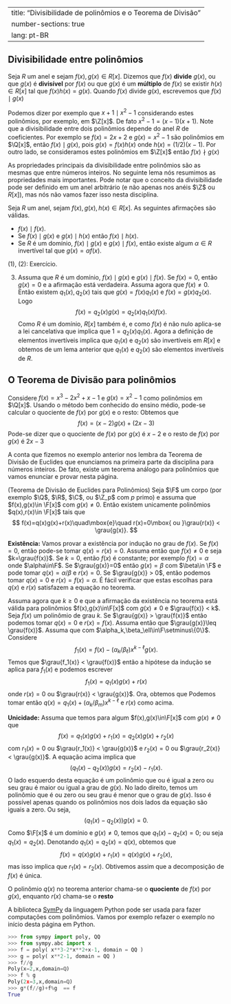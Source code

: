 

---
title: "Divisibilidade de polinômios e o Teorema de Divisão"
number-sections: true
lang: pt-BR
---

## Divisibilidade entre polinômios

:::{#def-div-pols}
Seja $R$ um anel e sejam $f(x),g(x)\in R[x]$. Dizemos que $f(x)$ **divide** $g(x)$, ou que $g(x)$ é **divisível** por $f(x)$ ou que $g(x)$ é um **múltiplo** de $f(x)$ se existir $h(x)\in R[x]$ tal que $f(x)h(x)=g(x)$. Quando $f(x)$ divide $g(x)$, escrevemos que $f(x)\mid g(x)$
:::


:::{#exm-}
Podemos dizer por exemplo que $x+1\mid x^2-1$ considerando estes polinômios, por exemplo, em $\Z[x]$. De fato $x^2-1=(x-1)(x+1)$. Note que a divisibilidade entre dois polinômios depende do anel $R$ de coeficientes. Por exemplo se $f(x)=2x+2$ e $g(x)=x^2-1$ são polinômios em $\Q[x]$, então $f(x)\mid g(x)$, pois $g(x)=f(x)h(x)$ onde $h(x)=(1/2)(x-1)$. Por outro lado, se consideramos estes polinômios em $\Z[x]$ então $f(x)\nmid g(x)$
:::

As propriedades principais da divisibilidade entre polinômios são as mesmas que entre números inteiros. No seguinte lema nós resumimos as propriedades mais importantes. Pode notar que o conceito da divisibilidade pode ser definido em um anel arbitrário (e não apenas nos anéis $\Z$ ou $R[x]$), mas nós não vamos fazer isso nesta disciplina.

:::{#lem-}
Seja $R$ um anel, sejam $f(x),g(x),h(x)\in R[x]$. As seguintes afirmações são válidas.


-  $f(x)\mid f(x)$.
-  Se $f(x)\mid g(x)$ e $g(x)\mid h(x)$ então $f(x)\mid h(x)$.
-  Se $R$ é um domínio, $f(x)\mid g(x)$ e $g(x)\mid f(x)$, então existe algum $\alpha\in R$ invertível tal que $g(x)=\alpha f(x)$.

:::


:::{.proof}
(1), (2): Exercício.

(3) Assuma que $R$ é um domínio, $f(x)\mid g(x)$ e $g(x)\mid f(x)$. Se $f(x)=0$, então $g(x)=0$ e a afirmação está verdadeira. Assuma agora que $f(x)\neq 0$. Então existem $q_1(x),q_2(x)$ tais que $g(x)=f(x)q_1(x)$ e $f(x)=g(x)q_2(x)$. Logo
$$
f(x)=q_2(x)g(x)=q_2(x)q_1(x)f(x).
$$
Como $R$ é um domínio, $R[x]$ também é, e como $f(x)$ é não nulo aplica-se a lei cancelativa que implica que $1=q_2(x)q_1(x)$. Agora a definição de elementos invertíveis implica que $q_1(x)$ e $q_2(x)$ são invertíveis em $R[x]$ e obtemos de um lema anterior que $q_1(x)$ e $q_2(x)$ são elementos invertíveis de $R$.

:::

## O Teorema de Divisão para polinômios 

:::{#exm-}
Considere $f(x)=x^3-2x^2+x-1$ e $g(x)=x^2-1$ como polinômios em $\Q[x]$. Usando o método bem conhecido do ensino médio, pode-se calcular o quociente de $f(x)$ por $g(x)$ e o resto:
\begin{align*}
&x^3-2x^2+x-1 : x^2-1 = x-2\\
&- [x^3-x] \\\hline
&-2x^2+2x-1\\
-& [-2x^2+2]\\\hline
&2x-3
\end{align*}
Obtemos que
$$
f(x)=(x-2)g(x)+(2x-3)
$$
Pode-se dizer que o quociente de $f(x)$ por $g(x)$ é $x-2$ e o resto de $f(x)$ por $g(x)$ é $2x-3$
:::

A conta que fizemos no exemplo anterior nos lembra da Teorema de Divisão de Euclides que enunciamos na primeira parte da disciplina para números inteiros. De fato, existe um teorema análogo para polinômios que vamos enunciar e provar nesta página.

:::{#thm-euclid-pol}
(Teorema de Divisão de Euclides para Polinômios)
Seja $\F$ um corpo (por exemplo $\Q$, $\R$, $\C$, ou $\Z_p$ com $p$ primo) e assuma que $f(x),g(x)\in \F[x]$ com $g(x)\neq 0$. Então existem unicamente polinômios $q(x),r(x)\in \F[x]$ tais que
$$
f(x)=q(x)g(x)+r(x)\quad\mbox{e}\quad r(x)=0\mbox{ ou }\grau{r(x)} < \grau{g(x)}.
$$
:::


:::{.proof}
**Existência:** Vamos provar a existência por indução no grau de $f(x)$. Se $f(x)=0$, então pode-se tomar $q(x)=r(x)=0$. Assuma então que $f(x)\neq 0$ e seja $k=\grau{f(x)}$. Se $k=0$, então $f(x)$ é constante; por exemplo $f(x)=\alpha$ onde $\alpha\in\F$. Se $\grau{g(x)}=0$ então $g(x)=\beta$ com $\beta\in \F$ e pode tomar $q(x)=\alpha/\beta$ e $r(x)=0$. Se $\grau{g(x)} > 0$, então podemos tomar $q(x)=0$ e $r(x)=f(x)=\alpha$. É fácil verificar que estas escolhas para $q(x)$ e $r(x)$ satisfazem a equação no teorema.

Assuma agora que $k\geq 0$ e que a afirmação da existência no teorema está válida para polinômios $f(x),g(x)\in\F[x]$ com $g(x)\neq 0$ e $\grau{f(x)} < k$. Seja $f(x)$ um polinômio de grau $k$. Se $\grau{g(x)} >  \grau{f(x)}$ então podemos tomar $q(x)=0$ e $r(x)=f(x)$. Assuma então que $\grau{g(x)}\leq \grau{f(x)}$. Assuma que
\begin{align*}
f(x)&=\alpha_k x^k+\mbox{termos de menor grau};\\
g(x)&=\beta_\ell x^\ell+\mbox{termos de menor grau};
\end{align*}
com $\alpha_k,\beta_\ell\in\F\setminus\{0\}$. Considere
$$
f_1(x)=f(x)-(\alpha_k/\beta_\ell)x^{k-\ell}g(x).
$$
Temos que $\grau{f_1(x)} < \grau{f(x)}$ então a hipótese da indução se aplica para $f_1(x)$ e podemos escrever
$$
f_1(x)=q_1(x)g(x)+r(x)
$$
onde
$r(x)=0$ ou $\grau{r(x)} < \grau{g(x)}$. Ora, obtemos que
\begin{align*}
f(x)&=f_1(x)+(\alpha_k/\beta_m)x^{k-\ell}g(x)\\&=q_1(x)g(x)+r(x)+(\alpha_k/\beta_m)x^{k-\ell}g(x)\\&=
(q_1(x)+(\alpha_k/\beta_m)x^{k-\ell})g(x)+r(x).
\end{align*}
Podemos tomar então $q(x)=q_1(x)+(\alpha_k/\beta_m)x^{k-\ell}$ e $r(x)$ como acima.

**Unicidade:** Assuma que temos para algum $f(x),g(x)\in\F[x]$ com $g(x)\neq 0$ que
$$
f(x)=q_1(x)g(x)+r_1(x)=q_2(x)g(x)+r_2(x)
$$
com $r_1(x)=0$ ou $\grau{r_1(x)} < \grau{g(x)}$ e $r_2(x)=0$ ou $\grau{r_2(x)} < \grau{g(x)}$. A equação acima implica que
$$
(q_1(x)-q_2(x))g(x)=r_2(x)-r_1(x).
$$
O lado esquerdo desta equação é um polinômio que ou é igual a zero ou seu grau é maior ou igual a grau de $g(x)$. No lado direito, temos um polinômio que é ou zero ou seu grau é menor que o grau de $g(x)$. Isso é possível apenas quando os polinômios nos dois lados da equação são iguais a zero. Ou seja,
$$
(q_1(x)-q_2(x))g(x)=0.
$$
Como $\F[x]$ é um domínio e $g(x)\neq 0$, temos que $q_1(x)-q_2(x)=0$; ou seja $q_1(x)=q_2(x)$. Denotando $q_1(x)=q_2(x)=q(x)$, obtemos que
$$
f(x)=q(x)g(x)+r_1(x)=q(x)g(x)+r_2(x),
$$
mas isso implica que $r_1(x)=r_2(x)$. Obtivemos assim que a decomposição de $f(x)$ é única.

:::


:::{#def-}
O polinômio $q(x)$ no teorema anterior chama-se o **quociente** de $f(x)$ por $g(x)$, enquanto $r(x)$ chama-se o **resto**
:::

A biblioteca <a href="https://www.sympy.org/">SymPy</a> da linguagem Python pode ser usada para fazer computações com polinômios. Vamos por exemplo refazer o exemplo no início desta página em Python.
```python
>>> from sympy import poly, QQ
>>> from sympy.abc import x
>>> f = poly( x**3-2*x**2+x-1, domain = QQ )
>>> g = poly( x**2-1, domain = QQ )
>>> f//g
Poly(x−2,x,domain=ℚ)
>>> f % g 
Poly(2x−3,x,domain=ℚ)
>>> g*(f//g)+f%g  == f
True
```

